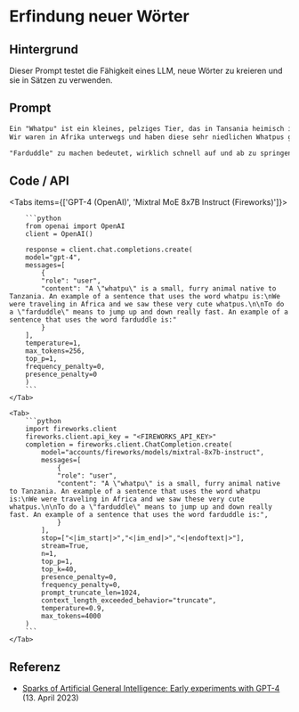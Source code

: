 # Erfindung neuer Wörter


## Hintergrund

Dieser Prompt testet die Fähigkeit eines LLM, neue Wörter zu kreieren und sie in Sätzen zu verwenden.

## Prompt

```markdown
Ein "Whatpu" ist ein kleines, pelziges Tier, das in Tansania heimisch ist. Ein Beispiel für einen Satz, der das Wort Whatpu verwendet, ist:
Wir waren in Afrika unterwegs und haben diese sehr niedlichen Whatpus gesehen.

"Farduddle" zu machen bedeutet, wirklich schnell auf und ab zu springen. Ein Beispiel für einen Satz, der das Wort Farduddle verwendet, ist:
```

## Code / API

<Tabs items={['GPT-4 (OpenAI)', 'Mixtral MoE 8x7B Instruct (Fireworks)']}>
    <Tab>
  
        ```python
        from openai import OpenAI
        client = OpenAI()

        response = client.chat.completions.create(
        model="gpt-4",
        messages=[
            {
            "role": "user",
            "content": "A \"whatpu\" is a small, furry animal native to Tanzania. An example of a sentence that uses the word whatpu is:\nWe were traveling in Africa and we saw these very cute whatpus.\n\nTo do a \"farduddle\" means to jump up and down really fast. An example of a sentence that uses the word farduddle is:"
            }
        ],
        temperature=1,
        max_tokens=256,
        top_p=1,
        frequency_penalty=0,
        presence_penalty=0
        )
        ```
    </Tab>

    <Tab>
        ```python
        import fireworks.client
        fireworks.client.api_key = "<FIREWORKS_API_KEY>"
        completion = fireworks.client.ChatCompletion.create(
            model="accounts/fireworks/models/mixtral-8x7b-instruct",
            messages=[
                {
                "role": "user",
                "content": "A \"whatpu\" is a small, furry animal native to Tanzania. An example of a sentence that uses the word whatpu is:\nWe were traveling in Africa and we saw these very cute whatpus.\n\nTo do a \"farduddle\" means to jump up and down really fast. An example of a sentence that uses the word farduddle is:",
                }
            ],
            stop=["<|im_start|>","<|im_end|>","<|endoftext|>"],
            stream=True,
            n=1,
            top_p=1,
            top_k=40,
            presence_penalty=0,
            frequency_penalty=0,
            prompt_truncate_len=1024,
            context_length_exceeded_behavior="truncate",
            temperature=0.9,
            max_tokens=4000
        )
        ```
    </Tab>

</Tabs>

## Referenz

- [Sparks of Artificial General Intelligence: Early experiments with GPT-4](/techniques/fewshot) (13. April 2023)

